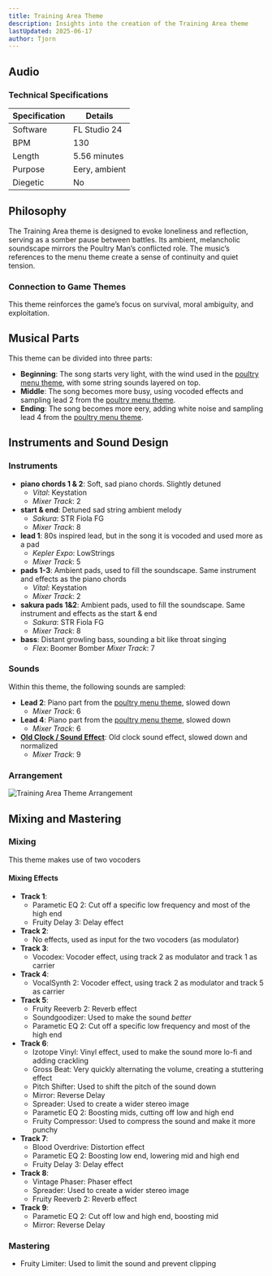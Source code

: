 ```yaml
---
title: Training Area Theme
description: Insights into the creation of the Training Area theme
lastUpdated: 2025-06-17
author: Tjorn
---
```



## Audio

<AudioPlayer
  src="/music/training-area-song.mp3"
  title="Training Area Music"
  description="A haunting, eery and ambient theme designed to evoke loneliness and mystery. Heavily based on the poultry menu theme."
/>

### Technical Specifications

| Specification | Details       |
| ------------- | ------------- |
| Software      | FL Studio 24  |
| BPM           | 130           |
| Length        | 5.56 minutes  |
| Purpose       | Eery, ambient |
| Diegetic      | No            |

## Philosophy

The Training Area theme is designed to evoke loneliness and reflection, serving as a somber pause between battles. Its ambient, melancholic soundscape mirrors the Poultry Man’s conflicted role. The music’s references to the menu theme create a sense of continuity and quiet tension.

### Connection to Game Themes

This theme reinforces the game’s focus on survival, moral ambiguity, and exploitation.

## Musical Parts

This theme can be divided into three parts:

- **Beginning**: The song starts very light, with the wind used in the [poultry menu theme](/fowl-play/art/music/poultry-menu-theme), with some string sounds layered on top.
- **Middle**: The song becomes more busy, using vocoded effects and sampling lead 2 from the [poultry menu theme](/fowl-play/art/music/poultry-menu-theme).
- **Ending**: The song becomes more eery, adding white noise and sampling lead 4 from the [poultry menu theme](/fowl-play/art/music/poultry-menu-theme).

## Instruments and Sound Design

### Instruments

- **piano chords 1 & 2**: Soft, sad piano chords. Slightly detuned
  - _Vital_: Keystation
  - _Mixer Track_: 2
- **start & end**: Detuned sad string ambient melody
  - _Sakura_: STR Fiola FG
  - _Mixer Track_: 8
- **lead 1**: 80s inspired lead, but in the song it is vocoded and used more as a pad
  - _Kepler Expo_: LowStrings
  - _Mixer Track_: 5
- **pads 1-3**: Ambient pads, used to fill the soundscape. Same instrument and effects as the piano chords
  - _Vital_: Keystation
  - _Mixer Track_: 2
- **sakura pads 1&2**: Ambient pads, used to fill the soundscape. Same instrument and effects as the start & end
  - _Sakura_: STR Fiola FG
  - _Mixer Track_: 8
- **bass**: Distant growling bass, sounding a bit like throat singing
  - _Flex_: Boomer Bomber
    _Mixer Track_: 7

### Sounds

Within this theme, the following sounds are sampled:

- **Lead 2**: Piano part from the [poultry menu theme](/fowl-play/art/music/poultry-menu-theme), slowed down
  - _Mixer Track_: 6
- **Lead 4**: Piano part from the [poultry menu theme](/fowl-play/art/music/poultry-menu-theme), slowed down
  - _Mixer Track_: 6
- **[Old Clock / Sound Effect](https://www.youtube.com/watch?v=y-FJZSaFh80)**: Old clock sound effect, slowed down and normalized
  - _Mixer Track_: 9

### Arrangement

![Training Area Theme Arrangement](../../../../../assets/fowl-play/art/music/training-area/arrangement.png)

## Mixing and Mastering

### Mixing

This theme makes use of two vocoders

#### Mixing Effects

- **Track 1**:
  - Parametic EQ 2: Cut off a specific low frequency and most of the high end
  - Fruity Delay 3: Delay effect
- **Track 2**:
  - No effects, used as input for the two vocoders (as modulator)
- **Track 3**:
  - Vocodex: Vocoder effect, using track 2 as modulator and track 1 as carrier
- **Track 4**:
  - VocalSynth 2: Vocoder effect, using track 2 as modulator and track 5 as carrier
- **Track 5**:
  - Fruity Reeverb 2: Reverb effect
  - Soundgoodizer: Used to make the sound _better_
  - Parametic EQ 2: Cut off a specific low frequency and most of the high end
- **Track 6**:
  - Izotope Vinyl: Vinyl effect, used to make the sound more lo-fi and adding crackling
  - Gross Beat: Very quickly alternating the volume, creating a stuttering effect
  - Pitch Shifter: Used to shift the pitch of the sound down
  - Mirror: Reverse Delay
  - Spreader: Used to create a wider stereo image
  - Parametic EQ 2: Boosting mids, cutting off low and high end
  - Fruity Compressor: Used to compress the sound and make it more punchy
- **Track 7**:
  - Blood Overdrive: Distortion effect
  - Parametic EQ 2: Boosting low end, lowering mid and high end
  - Fruity Delay 3: Delay effect
- **Track 8**:
  - Vintage Phaser: Phaser effect
  - Spreader: Used to create a wider stereo image
  - Fruity Reeverb 2: Reverb effect
- **Track 9**:
  - Parametic EQ 2: Cut off low and high end, boosting mid
  - Mirror: Reverse Delay

### Mastering

- Fruity Limiter: Used to limit the sound and prevent clipping
